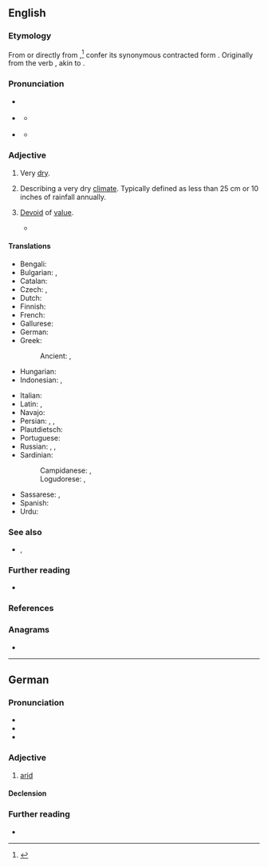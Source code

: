 {{also|àrid|árið}}
==English==

===Etymology===
{{root|en|ine-pro|*h₂eHs-}}
From {{der|en|fr|aride}} or directly from {{der|en|la|āridus||dry, arid, parched}},<ref>{{R:Lexico}}</ref> confer its synonymous contracted form {{m|la|ardus}}. Originally from the verb {{m|la|āreo||I am dry, I am parched}}, akin to {{m|la|ārdeō||I am on fire, I burn}}.

===Pronunciation===
* {{a|UK}} {{IPA|en|/ˈæ.ɹɪd/}}
* {{a|US}} {{IPA|en|/ˈæ.ɹɪd/}}
** {{audio|en|En-us-ne-arid.ogg|Audio (US)}} {{a|non-Mary-marry-merry}}
* {{a|US}} {{IPA|en|/ˈɛə.ɹɪd/}}
** {{audio|en|en-us-arid.ogg|Audio (US)}} {{a|Mary-marry-merry}}

===Adjective===
{{en-adj|er|more}}

# Very [[dry]].
#: {{ant|en|wet|drenched|damp|moist}}
#: {{ux|en|The cake was '''arid'''.}}
# Describing a very dry [[climate]]. Typically defined as less than 25 cm or 10 inches of rainfall annually.
#: {{ant|en|rainforest|humid}}
#: {{ux|en|Deserts are known for being '''arid'''.}}
# {{lb|en|figurative}} [[devoid|Devoid]] of [[value]].
#: {{ant|en|valuable|costly|precious}}
#: {{ux|en|The millionaire viewed his gift as '''arid'''.}}
#* {{quote-book|en|year=1956|author=Arthur C. Clarke|authorlink=Arthur C. Clarke|title=The City and the Stars|page=37|passage=Such occupations might have seemed '''arid''' to those who did not possess the intellect to appreciate their subtleties.}}

====Translations====
{{trans-top|very dry}}
* Bengali: {{t|bn|শুষ্ক|sc=Beng}}
* Bulgarian: {{t+|bg|сух}}, {{t+|bg|безводен}}
* Catalan: {{t+|ca|àrid}}
* Czech: {{t|cs|vyprahlý}}, {{t+|cs|suchý}}
* Dutch: {{t+|nl|droog}}
* Finnish: {{t+|fi|kuiva}}
* French: {{t+|fr|aride}}
* Gallurese: {{t|sdn|àrritu}}
* German: {{t+|de|arid}}
* Greek:
*: Ancient: {{t|grc|κάγκανος}}, {{t|grc|ἄνυδρος}}
* Hungarian: {{t+|hu|kiszáradt}}
* Indonesian: {{t+|id|gersang}}, {{t+|id|tandus}}
{{trans-mid}}
* Italian: {{t+|it|arido}}
* Latin: {{t+|la|āridus}}, {{t|la|inaquōsus}}
* Navajo: {{t|nv|hóółtseii}}
* Persian: {{t+|fa|خشک|sc=fa-Arab}}, {{t+|fa|بایر|sc=fa-Arab}}, {{t|fa|کم باران|sc=fa-Arab}}
* Plautdietsch: {{t|pdt|drieech}}
* Portuguese: {{t+|pt|árido}}
* Russian: {{t+|ru|сухо́й}}, {{t+|ru|засу́шливый}}, {{t+|ru|безво́дный}}
* Sardinian:
*: Campidanese: {{t|sc|àrridu}}, {{t|sc|àridu}}
*: Logudorese: {{t|sc|assuttu}}, {{t|sc|àrridu}}
* Sassarese: {{t|sdc|aramiddu}}, {{t|sdc|séccu}}
* Spanish: {{t+|es|árido}}
* Urdu: {{t|ur|خشک}}
{{trans-bottom}}

===See also===
* {{l|en|semiarid}}, {{l|en|semi-arid}}

===Further reading===
* {{pedia}}

===References===
<references/>

===Anagrams===
* {{anagrams|en|a=adir|Aird|Dair|Dari|IARD|Irad|RAID|dari|dira|raid|riad}}

----

==German==

===Pronunciation===
* {{IPA|de|/aˈʁiːt/}}
* {{audio|de|De-arid.ogg|Audio}}
* {{hyphenation|de|arid}}

===Adjective===
{{de-adj|arider|aridesten}}

# [[#English|arid]]

====Declension====
{{de-decl-adj|arid|arider|aridest}}

===Further reading===
* {{R:Duden}}